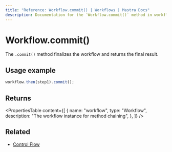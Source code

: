 ```yaml
---
title: "Reference: Workflow.commit() | Workflows | Mastra Docs"
description: Documentation for the `Workflow.commit()` method in workflows, which finalizes the workflow and returns the final result.
---
```


# Workflow.commit()

The `.commit()` method finalizes the workflow and returns the final result.

## Usage example

```typescript copy
workflow.then(step1).commit();
```

## Returns

<PropertiesTable
  content={[
    {
      name: "workflow",
      type: "Workflow",
      description: "The workflow instance for method chaining",
    },
  ]}
/>

## Related

- [Control Flow](/docs/workflows/control-flow)
